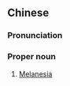 {{also|美拉尼西亚}}
==Chinese==
{{zh-forms|s=美拉尼西亚|gloss=-}}

===Pronunciation===
{{zh-pron
|m=Měilāníxīyà
|cat=pn
}}

===Proper noun===
{{zh-proper noun}}

# [[Melanesia]]